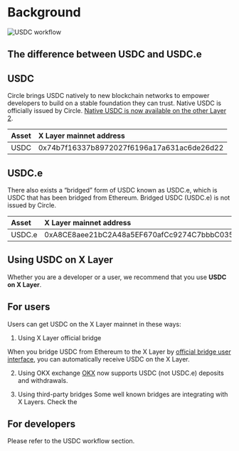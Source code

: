 # Background

![USDC workflow](./img/usdc-workflow.png)

## The difference between USDC and USDC.e

## USDC
Circle brings USDC natively to new blockchain networks to empower developers to build on a stable foundation they can trust. Native USDC is officially issued by Circle. [Native USDC is now available on the other Layer 2](https://www.circle.com/blog/native-usdc-now-available-on-zksync "Native USDC").

|Asset|X Layer mainnet address|
|:----|:----|
|USDC|0x74b7f16337b8972027f6196a17a631ac6de26d22|

## USDC.e
There also exists a “bridged” form of USDC known as USDC.e, which is USDC that has been bridged from Ethereum. Bridged USDC (USDC.e) is not issued by Circle.

|Asset|X Layer mainnet address|
|:----|:----|
|USDC.e|0xA8CE8aee21bC2A48a5EF670afCc9274C7bbbC035|

## Using USDC on X Layer

<Tip title="Note">Whether you are a developer or a user, we recommend that you use **USDC on X Layer**.</Tip>

## For users
Users can get USDC on the X Layer mainnet in these ways:

1. Using X Layer official bridge

When you bridge USDC from Ethereum to the X Layer by [official bridge user interface](https://www.okx.com/xlayer/bridge "XLayer bridge"), you can automatically receive USDC on the X Layer.

2. Using OKX exchange
[OKX](https://www.okx.com/ "OKX") now supports USDC (not USDC.e) deposits and withdrawals.

3. Using third-party bridges
Some well known bridges are integrating with X Layers. Check the 

## For developers
Please refer to the USDC workflow section.


